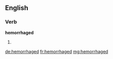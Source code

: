 ==English==

===Verb===
'''hemorrhaged'''

# {{past of|[[hemorrhage]]}}

[[de:hemorrhaged]]
[[fr:hemorrhaged]]
[[mg:hemorrhaged]]